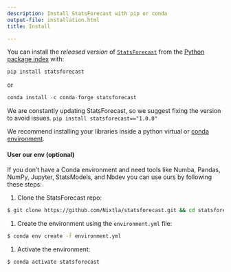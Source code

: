 ```yaml
---
description: Install StatsForecast with pip or conda
output-file: installation.html
title: Install

---
```


You can install the *released version* of
[`StatsForecast`](https://Nixtla.github.io/statsforecast/src/core/core.html#statsforecast)
from the [Python package index](https://pypi.org) with:

```python
pip install statsforecast
```

or

```python
conda install -c conda-forge statsforecast
```

<Warning>

We are constantly updating StatsForecast, so we suggest fixing the
version to avoid issues. `pip install statsforecast=="1.0.0"`

</Warning>

<Tip>

We recommend installing your libraries inside a python virtual or [conda
environment](https://docs.conda.io/projects/conda/en/latest/user-guide/install/macos.html).

</Tip>

#### User our env (optional)

If you don’t have a Conda environment and need tools like Numba, Pandas,
NumPy, Jupyter, StatsModels, and Nbdev you can use ours by following
these steps:

1.  Clone the StatsForecast repo:

```bash
$ git clone https://github.com/Nixtla/statsforecast.git && cd statsforecast
```

1.  Create the environment using the `environment.yml` file:

```bash
$ conda env create -f environment.yml
```

1.  Activate the environment:

```bash
$ conda activate statsforecast
```

